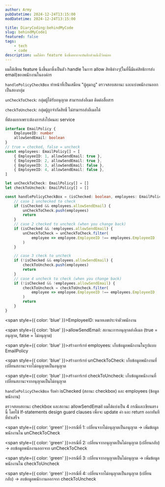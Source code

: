 ```yaml
---
author: Army
pubDatetime: 2024-12-24T13:15:00
modDatetime: 2024-12-24T13:15:00

title: DiaryCoding:behindMyCode
slug: behindMyCode1
featured: false
tags:
    - tech
    - code
description: ผมได้ทำ feature นึงซึ่งอยากจะบันทึกส่วนนึงไว้หน่อย
---
```


ผมได้เขียน feature นึงขึ้นมาซึ่งเป็นตัว handle ในการ allow สิทธิต่างๆ(ในที่นี้มีแค่สิทธิการส่ง email)ของพนักงานในองค์กร

`handlePolicyCheckBox` ทำหน้าที่เป็นเสมือน "ผู้คุมกฎ" ตรวจสอบสถานะ และแบ่งพนักงานออกเป็นสองกลุ่ม

`unCheckToCheck`: กลุ่มผู้ได้รับอนุญาต สามารถส่งอีเมล ติดต่อสื่อสาร

`checkToUncheck`: กลุ่มผู้ถูกจำกัดสิทธิ์ ไม่สามารถส่งอีเมลได้

ที่ต้องแยกเพราะต้องการส่งไปคนละ service

```typescript
interface EmailPolicy {
    EmployeeID: number
    allowSendEmail: boolean
}
// true = checked, false = uncheck
const employees: EmailPolicy[] = [
    { EmployeeID: 1, allowSendEmail: true },
    { EmployeeID: 2, allowSendEmail: true },
    { EmployeeID: 3, allowSendEmail: false },
    { EmployeeID: 4, allowSendEmail: false },
]

let unCheckToCheck: EmailPolicy[] = []
let checkToUncheck: EmailPolicy[] = []

const handlePolicyCheckBox = (isChecked: boolean, employees: EmailPolicy) => {
    // case 1 unchecked to check
    if (isChecked && employees.allowSendEmail) {
        unCheckToCheck.push(employees)
        return
    }
    // case 2 checked to uncheck (when you change back)
    if (isChecked && !employees.allowSendEmail) {
        unCheckToCheck = unCheckToCheck.filter(
            employee => employee.EmployeeID !== employees.EmployeeID
        )
    }

    // case 3 check to uncheck
    if (!isChecked && employees.allowSendEmail) {
        checkToUncheck.push(employees)
        return
    }
    // case 4 uncheck to check (when you change back)
    if (!isChecked && !employees.allowSendEmail) {
        checkToUncheck = checkToUncheck.filter(
            employee => employee.EmployeeID !== employees.EmployeeID
        )
        return
    }
}
```

<span style={{ color: 'blue' }}>EmployeeID:</span> หมายเลขประจำตัวพนักงาน

<span style={{ color: 'blue' }}>allowSendEmail:</span> สถานะการอนุญาตส่งอีเมล
(true = อนุญาต, false = ไม่อนุญาต)

<span style={{ color: 'blue' }}>สร้างอาร์เรย์ employees:</span>
เก็บข้อมูลพนักงานในรูปแบบ EmailPolicy

<span style={{ color: 'blue' }}>สร้างอาร์เรย์ unCheckToCheck:</span>
เก็บข้อมูลพนักงานที่เปลี่ยนสถานะจากไม่อนุญาตเป็นอนุญาต

<span style={{ color: 'blue' }}>สร้างอาร์เรย์ checkToUncheck:</span>
เก็บข้อมูลพนักงานที่เปลี่ยนสถานะจากอนุญาตเป็นไม่อนุญาต

`handlePolicyCheckBox` รับค่า isChecked (สถานะ checkbox) และ employees (ข้อมูลพนักงาน)

ตรวจสอบสถานะ checkbox และสถานะ allowSendEmail ผมได้แบ่งเป็น 4 กรณีและเขียนตรงนี้ โดยใช้ If-statements design guard clauses
เพื่อจะ update ค่า และ return ออกทันทีที่ทำเสร็จ

<span style={{ color: 'green' }}>กรณีที่ 1:</span> เปลี่ยนจากไม่อนุญาตเป็นอนุญาต
-> เพิ่มข้อมูลพนักงานใน unCheckToCheck

<span style={{ color: 'green' }}>กรณีที่ 2:</span> เปลี่ยนจากอนุญาตเป็นไม่อนุญาต
(เปลี่ยนกลับ) -> ลบข้อมูลพนักงานออกจาก unCheckToCheck

<span style={{ color: 'green' }}>กรณีที่ 3:</span> เปลี่ยนจากอนุญาตเป็นไม่อนุญาต
-> เพิ่มข้อมูลพนักงานใน checkToUncheck

<span style={{ color: 'green' }}>กรณีที่ 4:</span> เปลี่ยนจากไม่อนุญาตเป็นอนุญาต
(เปลี่ยนกลับ) -> ลบข้อมูลพนักงานออกจาก checkToUncheck
